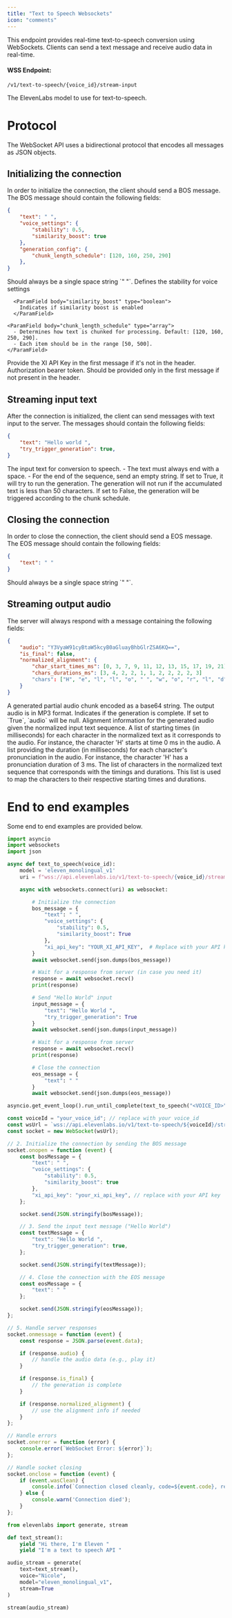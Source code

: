 ```yaml
---
title: "Text to Speech Websockets"
icon: "comments"
---
```


This endpoint provides real-time text-to-speech conversion using WebSockets. Clients can send a text message and receive audio data in real-time.

#### WSS Endpoint:

`/v1/text-to-speech/{voice_id}/stream-input`

<ParamField query="model_type" type="string" default="eleven_monolingual_v1">
  The ElevenLabs model to use for text-to-speech.
</ParamField>


# Protocol

The WebSocket API uses a bidirectional protocol that encodes all messages as JSON objects.

## Initializing the connection

In order to initialize the connection, the client should send a BOS message. The BOS message should contain the following fields:


```json Beginning of Sequence (BOS) message
{
    "text": " ",
    "voice_settings": {
        "stability": 0.5,
        "similarity_boost": true
    },
    "generation_config": {
        "chunk_length_schedule": [120, 160, 250, 290]
    },
}
```

<ParamField body="text" type="string" required>
    Should always be a single space string `" "`.
</ParamField>

<ParamField body="voice_settings" type="object" >
  <Expandable title="properties">
      <ParamField body="stability" type="number" >
        Defines the stability for voice settings
      </ParamField>

      <ParamField body="similarity_boost" type="boolean">
        Indicates if similarity boost is enabled
      </ParamField>
  </Expandable>
</ParamField>

<ParamField body="generation_config" type="object">
  <Expandable title="properties">

    <ParamField body="chunk_length_schedule" type="array">
      - Determines how text is chunked for processing. Default: [120, 160, 250, 290].
      - Each item should be in the range [50, 500].
    </ParamField>

  </Expandable>
</ParamField>

<ParamField body="xi_api_key" type="string">
    Provide the XI API Key in the first message if it's not in the header.
</ParamField>

<ParamField body="authorization" type="string">
    Authorization bearer token. Should be provided only in the first message if not present in the header.
</ParamField>


## Streaming input text

After the connection is initialized, the client can send messages with text input to the server. The messages should contain the following fields:


```json Input message
{
    "text": "Hello world ",
    "try_trigger_generation": true,
}
```


<ParamField body="text" type="string" required>
  The input text for conversion to speech.
  <Expandable title="notes">
    - The text must always end with a space.
    - For the end of the sequence, send an empty string.
  </Expandable>
</ParamField>

<ParamField body="try_trigger_generation" type="boolean">
  If set to True, it will try to run the generation. The generation will not run if the accumulated text is less than 50 characters. If set to False, the generation will be triggered according to the chunk schedule.
</ParamField>


## Closing the connection

In order to close the connection, the client should send a EOS message. The EOS message should contain the following fields:


```json End of Sequence (EOS) message
{
    "text": " "
}
```

<ParamField body="text" type="string" required>
    Should always be a single space string `" "`.
</ParamField>



## Streaming output audio

The server will always respond with a message containing the following fields:

```json Response message
{
    "audio": "Y3VyaW91cyBtaW5kcyB0aGluayBhbGlrZSA6KQ==",
    "is_final": false,
    "normalized_alignment": {
        "char_start_times_ms": [0, 3, 7, 9, 11, 12, 13, 15, 17, 19, 21],
        "chars_durations_ms": [3, 4, 2, 2, 1, 1, 2, 2, 2, 2, 3]
        "chars": ["H", "e", "l", "l", "o", " ", "w", "o", "r", "l", "d"]
    }
}
```

<ResponseField name="audio" type="string" optional="true">
  A generated partial audio chunk encoded as a base64 string. The output audio is in MP3 format.
</ResponseField>

<ResponseField name="is_final" type="boolean" optional="true">
  Indicates if the generation is complete. If set to `True`, `audio` will be null.
</ResponseField>

<ResponseField name="normalized_alignment" type="string" optional="true">
  Alignment information for the generated audio given the normalized input text sequence.
  <Expandable title="properties">

  <ParamField body="char_start_times_ms" type="array">
    A list of starting times (in milliseconds) for each character in the normalized text as it corresponds to the audio. For instance, the character 'H' starts at time 0 ms in the audio.
  </ParamField>

  <ParamField body="chars_durations_ms" type="array">
    A list providing the duration (in milliseconds) for each character's pronunciation in the audio. For instance, the character 'H' has a pronunciation duration of 3 ms.
  </ParamField>

  <ParamField body="chars" type="array">
    The list of characters in the normalized text sequence that corresponds with the timings and durations. This list is used to map the characters to their respective starting times and durations.
  </ParamField>
  </Expandable>
</ResponseField>


# End to end examples

Some end to end examples are provided below.

<CodeGroup>

```python Python websockets
import asyncio
import websockets
import json

async def text_to_speech(voice_id):
    model = 'eleven_monolingual_v1'
    uri = f"wss://api.elevenlabs.io/v1/text-to-speech/{voice_id}/stream-input?model_type={model}"

    async with websockets.connect(uri) as websocket:

        # Initialize the connection
        bos_message = {
            "text": " ",
            "voice_settings": {
                "stability": 0.5,
                "similarity_boost": True
            },
            "xi_api_key": "YOUR_XI_API_KEY",  # Replace with your API key
        }
        await websocket.send(json.dumps(bos_message))

        # Wait for a response from server (in case you need it)
        response = await websocket.recv()
        print(response)

        # Send "Hello World" input
        input_message = {
            "text": "Hello World ",
            "try_trigger_generation": True
        }
        await websocket.send(json.dumps(input_message))

        # Wait for a response from server
        response = await websocket.recv()
        print(response)

        # Close the connection
        eos_message = {
            "text": " "
        }
        await websocket.send(json.dumps(eos_message))

asyncio.get_event_loop().run_until_complete(text_to_speech("<VOICE_ID>"))
```

```javascript Javascript websockets
const voiceId = "your_voice_id"; // replace with your voice_id
const wsUrl = `wss://api.elevenlabs.io/v1/text-to-speech/${voiceId}/stream-input`;
const socket = new WebSocket(wsUrl);

// 2. Initialize the connection by sending the BOS message
socket.onopen = function (event) {
    const bosMessage = {
        "text": " ",
        "voice_settings": {
            "stability": 0.5,
            "similarity_boost": true
        },
        "xi_api_key": "your_xi_api_key", // replace with your API key
    };

    socket.send(JSON.stringify(bosMessage));

    // 3. Send the input text message ("Hello World")
    const textMessage = {
        "text": "Hello World ",
        "try_trigger_generation": true,
    };

    socket.send(JSON.stringify(textMessage));

    // 4. Close the connection with the EOS message
    const eosMessage = {
        "text": " "
    };

    socket.send(JSON.stringify(eosMessage));
};

// 5. Handle server responses
socket.onmessage = function (event) {
    const response = JSON.parse(event.data);

    if (response.audio) {
        // handle the audio data (e.g., play it)
    }

    if (response.is_final) {
        // the generation is complete
    }

    if (response.normalized_alignment) {
        // use the alignment info if needed
    }
};

// Handle errors
socket.onerror = function (error) {
    console.error(`WebSocket Error: ${error}`);
};

// Handle socket closing
socket.onclose = function (event) {
    if (event.wasClean) {
        console.info(`Connection closed cleanly, code=${event.code}, reason=${event.reason}`);
    } else {
        console.warn('Connection died');
    }
};
```

```python elevenlabs-python
from elevenlabs import generate, stream

def text_stream():
    yield "Hi there, I'm Eleven "
    yield "I'm a text to speech API "

audio_stream = generate(
    text=text_stream(),
    voice="Nicole",
    model="eleven_monolingual_v1",
    stream=True
)

stream(audio_stream)
```
</CodeGroup>